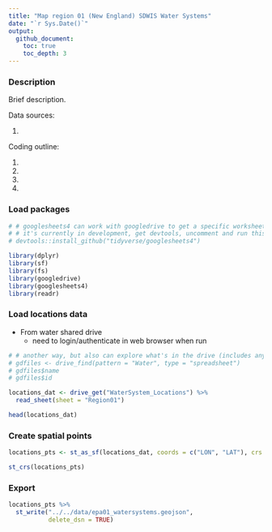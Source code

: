 ```yaml
---
title: "Map region 01 (New England) SDWIS Water Systems"
date: "`r Sys.Date()`"
output:
  github_document:
    toc: true
    toc_depth: 3
---
```


### Description

Brief description.

Data sources:

1. 

Coding outline:

1. 
2. 
3. 
4. 



### Load packages

```r

# # googlesheets4 can work with googledrive to get a specific worksheet in a google sheet
# # it's currently in development, get devtools, uncomment and run this first if needed:
# devtools::install_github("tidyverse/googlesheets4")

library(dplyr)
library(sf)
library(fs)
library(googledrive)
library(googlesheets4)
library(readr)

```



### Load locations data

* From water shared drive
    + need to login/authenticate in web browser when run

```r

# # another way, but also can explore what's in the drive (includes any shared files)
# gdfiles <- drive_find(pattern = "Water", type = "spreadsheet")
# gdfiles$name
# gdfiles$id

locations_dat <- drive_get("WaterSystem_Locations") %>% 
  read_sheet(sheet = "Region01")

head(locations_dat)

```

### Create spatial points


```r

locations_pts <- st_as_sf(locations_dat, coords = c("LON", "LAT"), crs = 4163)

st_crs(locations_pts)

```


### Export

```r

locations_pts %>%
  st_write("../../data/epa01_watersystems.geojson", 
           delete_dsn = TRUE)

```


